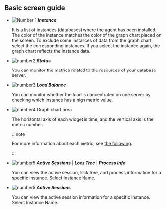 ## Basic screen guide

<ProdImg img='db-multi-instance.png' desc='Multi-instance Monitoring' />

-   ![Number 1](/img/number-01.png) **_Instance_**

    It is a list of instances (databases) where the agent has been installed. The color of the instance matches the color of the graph chart placed on the screen. To exclude some instances of data from the graph chart, select the corresponding instances. If you select the instance again, the graph chart reflects the instance data.

-   ![number2](/img/number-02.png) **_Status_**

    You can monitor the metrics related to the resources of your database server.

-   ![number3](/img/number-03.png) **_Load Balance_**

    You can monitor whether the load is concentrated on one server by checking which instance has a high metric value.

-   ![number4](/img/number-04.png) Graph chart area

    The horizontal axis of each widget is time, and the vertical axis is the metric number. 

    :::note

    For more information about each metric, see [the following](metrics-data-list). 

    :::

<Xclude product='redis'>

-   ![number5](/img/number-05.png) **_Active Sessions_** | **_Lock Tree_** | **_Process Info_**

    You can view the active session, lock tree, and process information for a specific instance. Select Instance Name.

</Xclude>

<InDoc product='redis'>

-   ![number5](/img/number-05.png) **_Active Sessions_**

    You can view the active session information for a specific instance. Select Instance Name.

</InDoc>

